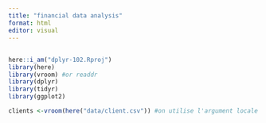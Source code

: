 ```yaml
---
title: "financial data analysis"
format: html
editor: visual
---
```


## 
```r

here::i_am("dplyr-102.Rproj")
library(here)
library(vroom) #or readdr
library(dplyr)
library(tidyr)
library(ggplot2)

```
```r
clients <-vroom(here("data/client.csv")) #on utilise l'argument locale pour rendre le dataset "international" (ex: point au lieu des virgules)

```

